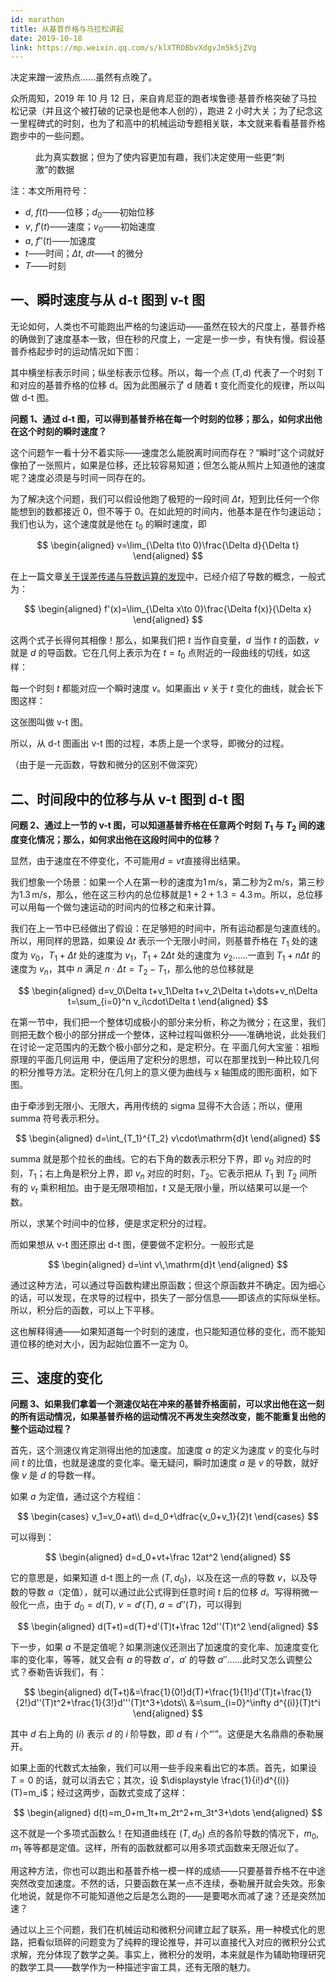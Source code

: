 ```yaml
---
id: marathon
title: 从基普乔格与马拉松讲起
date: 2019-10-18
link: https://mp.weixin.qq.com/s/klXTROBbvXdgvJm5kSjZVg
---
```



<DocMetadataBanner frontMatter={frontMatter} />

决定来蹭一波热点...…虽然有点晚了。

众所周知，2019 年 10 月 12 日，来自肯尼亚的跑者埃鲁德·基普乔格突破了马拉松记录（并且这个被打破的记录也是他本人创的），跑进 2 小时大关；为了纪念这一里程碑式的时刻，也为了和高中的机械运动专题相关联，本文就来看看基普乔格跑步中的一些问题。

<Figure src="/zh-Hans/img/./docs/Science/marathon/JGibibkelET694Ria3mjfEqTNZLFNOnResRe9zkgb2ws19U9UDwI0l2Bc88mcoeGZFiclYiaPmQRcA6ZhICj2Lic5Org.jpeg">
  此为真实数据；但为了使内容更加有趣，我们决定使用一些更“刺激”的数据
</Figure>

注：本文所用符号：

- $d$, $f(t)$——位移；$d_0$——初始位移
- $v$, $f'(t)$——速度；$v_0$——初始速度
- $a$, $f''(t)$——加速度
- $t$——时间；$\Delta t$, $dt$——t 的微分
- $T$——时刻

## 一、瞬时速度与从 d-t 图到 v-t 图

无论如何，人类也不可能跑出严格的匀速运动——虽然在较大的尺度上，基普乔格的确做到了速度基本一致，但在秒的尺度上，一定是一步一步，有快有慢。假设基普乔格起步时的运动情况如下图：

<Figure src="/zh-Hans/img/./docs/Science/marathon/JGibibkelET694Ria3mjfEqTNZLFNOnResRoc4iabuQZ1tUV7EGFiahicbaWks1fgS1ASt5pH8LIAyscJwBcMLX5pDmA.png"></Figure>

其中横坐标表示时间；纵坐标表示位移。所以，每一个点 (T,d) 代表了一个时刻 T 和对应的基普乔格的位移 d。因为此图展示了 d 随着 t 变化而变化的规律，所以叫做 d-t 图。

**问题 1、通过 d-t 图，可以得到基普乔格在每一个时刻的位移；那么，如何求出他在这个时刻的瞬时速度？**

这个问题乍一看十分不着实际——速度怎么能脱离时间而存在？“瞬时”这个词就好像拍了一张照片，如果是位移，还比较容易知道；但怎么能从照片上知道他的速度呢？速度必须是与时间一同存在的。

为了解决这个问题，我们可以假设他跑了极短的一段时间 $\Delta t$，短到比任何一个你能想到的数都接近 0，但不等于 0。在如此短的时间内，他基本是在作匀速运动；我们也认为，这个速度就是他在 $t_0$ 的瞬时速度，即

$$
\begin{aligned}
v=\lim_{\Delta t\to 0}\frac{\Delta d}{\Delta t}
\end{aligned}
$$

在上一篇文章[关于误差传递与导数运算的发现](./3-derivative.mdx)中，已经介绍了导数的概念，一般式为：

$$
\begin{aligned}
f'(x)=\lim_{\Delta x\to 0}\frac{\Delta f(x)}{\Delta x}
\end{aligned}
$$

这两个式子长得何其相像！那么，如果我们把 $t$ 当作自变量，$d$ 当作 $t$ 的函数，$v$ 就是 $d$ 的导函数。它在几何上表示为在 $t=t_0$ 点附近的一段曲线的切线，如这样：

<Figure src="/zh-Hans/img/./docs/Science/marathon/JGibibkelET694Ria3mjfEqTNZLFNOnResRsveSn75UGBGC6AaVEbUeezmNMPdSgz9jxHAicy8mJxoIaUoldXv1icTw.png"></Figure>

每一个时刻 $t$ 都能对应一个瞬时速度 $v$。如果画出 $v$ 关于 $t$ 变化的曲线，就会长下图这样：

<Figure src="/zh-Hans/img/./docs/Science/marathon/JGibibkelET694Ria3mjfEqTNZLFNOnResRrVOUAoxd5pbVsxYIHgqDal2QiajN8xFxnKiaH4642lYKibl5UArNRnZQA.png"></Figure>

这张图叫做 v-t 图。

所以，从 d-t 图画出 v-t 图的过程，本质上是一个求导，即微分的过程。

（由于是一元函数，导数和微分的区别不做深究）

## 二、时间段中的位移与从 v-t 图到 d-t 图

**问题 2、通过上一节的 v-t 图，可以知道基普乔格在任意两个时刻 $T_1$ 与 $T_2$ 间的速度变化情况；那么，如何求出他在这段时间中的位移？**

显然，由于速度在不停变化，不可能用$d=vt$直接得出结果。

我们想象一个场景：如果一个人在第一秒的速度为$1\,\text{m/s}$，第二秒为$2\,\text{m/s}$，第三秒为$1.3\,\text{m/s}$，那么，他在这三秒内的总位移就是$1+2+1.3=4.3\,\text{m}$。所以，总位移可以用每一个做匀速运动的时间内的位移之和来计算。

我们在上一节中已经做出了假设：在足够短的时间中，所有运动都是匀速直线的。所以，用同样的思路，如果设 $\Delta t$ 表示一个无限小时间，则基普乔格在 $T_1$ 处的速度为 $v_0$，$T_1+\Delta t$ 处的速度为 $v_1$，$T_1+2\Delta t$ 处的速度为 $v_2$……一直到 $T_1+n\Delta t$ 的速度为 $v_n$，其中 $n$ 满足 $n\cdot \Delta t=T_2-T_1$，那么他的总位移就是

$$
\begin{aligned}
d=v_0\Delta t+v_1\Delta t+v_2\Delta t+\dots+v_n\Delta t=\sum_{i=0}^n v_i\cdot\Delta t
\end{aligned}
$$

在第一节中，我们把一个整体切成极小的部分来分析，称之为微分；在这里，我们则把无数个极小的部分拼成一个整体，这种过程叫做积分——准确地说，此处我们在讨论一定范围内的无数个极小部分之和，是定积分。在 平面几何大宝鉴：祖暅原理的平面几何运用 中，便运用了定积分的思想，可以在那里找到一种比较几何的积分推导方法。定积分在几何上的意义便为曲线与 x 轴围成的图形面积，如下图。

<Figure src="/zh-Hans/img/./docs/Science/marathon/JGibibkelET68Teov07Bqc25LmIXQc6ZjMQALOhrsJ2jjwWYzfWXfNBnIBMBLxlxicLIWTLO81rfNQj8ia7Gt2vNPg.png"></Figure>

由于牵涉到无限小、无限大，再用传统的 sigma 显得不大合适；所以，便用 summa 符号表示积分。

$$
\begin{aligned}
d=\int_{T_1}^{T_2} v\cdot\mathrm{d}t
\end{aligned}
$$

summa 就是那个拉长的曲线。它的右下角的数表示积分下界，即 $v_0$ 对应的时刻，$T_1$；右上角是积分上界，即 $v_n$ 对应的时刻，$T_2$。它表示把从 $T_1$ 到 $T_2$ 间所有的 $v_t$ 乘积相加。由于是无限项相加，$t$ 又是无限小量，所以结果可以是一个数。

所以，求某个时间中的位移，便是求定积分的过程。

而如果想从 v-t 图还原出 d-t 图，便要做不定积分。一般形式是

$$
\begin{aligned}
d=\int v\,\mathrm{d}t
\end{aligned}
$$

通过这种方法，可以通过导函数构建出原函数；但这个原函数并不确定。因为细心的话，可以发现，在求导的过程中，损失了一部分信息——即该点的实际纵坐标。所以，积分后的函数，可以上下平移。

这也解释得通——如果知道每一个时刻的速度，也只能知道位移的变化，而不能知道位移的绝对大小，因为起始位置不一定为 0。

## 三、速度的变化

**问题 3、如果我们拿着一个测速仪站在冲来的基普乔格面前，可以求出他在这一刻的所有运动情况，如果基普乔格的运动情况不再发生突然改变，能不能重复出他的整个运动过程？**

首先，这个测速仪肯定测得出他的加速度。加速度 $a$ 的定义为速度 $v$ 的变化与时间 $t$ 的比值，也就是速度的变化率。毫无疑问，瞬时加速度 $a$ 是 $v$ 的导数，就好像 $v$ 是 $d$ 的导数一样。

如果 $a$ 为定值，通过这个方程组：

$$
\begin{cases}
v_1=v_0+at\\
d=d_0+\dfrac{v_0+v_1}{2}t
\end{cases}
$$

可以得到：

$$
\begin{aligned}
d=d_0+vt+\frac 12at^2
\end{aligned}
$$

它的意思是，如果知道 d-t 图上的一点 $(T,d_0)$，以及在这一点的导数 $v$，以及导数的导数 $a$（定值），就可以通过此公式得到任意时间 $t$ 后的位移 $d$。写得稍微一般化一点，由于 $d_0=d(T)$, $v=d'(T)$, $a=d''(T)$，可以得到

$$
\begin{aligned}
d(T+t)=d(T)+d'(T)t+\frac 12d''(T)t^2
\end{aligned}
$$

下一步，如果 $a$ 不是定值呢？如果测速仪还测出了加速度的变化率、加速度变化率的变化率，等等，就又会有 $a$ 的导数 $a'$，$a'$ 的导数 $a''$……此时又怎么调整公式？泰勒告诉我们，有：

$$
\begin{aligned}
d(T+t)&=\frac{1}{0!}d(T)+\frac{1}{1!}d'(T)t+\frac{1}{2!}d''(T)t^2+\frac{1}{3!}d'''(T)t^3+\dots\\
&=\sum_{i=0}^\infty d^{(i)}(T)t^i
\end{aligned}
$$

其中 $d$ 右上角的 $(i)$ 表示 $d$ 的 $i$ 阶导数，即 $d$ 有 $i$ 个“$'$”。这便是大名鼎鼎的泰勒展开。

如果上面的代数式太抽象，我们可以用一些手段来看出它的本质。首先，如果设 $T=0$ 的话，就可以消去它；其次，设 $\displaystyle \frac{1}{i!}d^{(i)}(T)=m_i$；经过这两步，函数式变成了这样：

$$
\begin{aligned}
d(t)=m_0+m_1t+m_2t^2+m_3t^3+\dots
\end{aligned}
$$

这不就是一个多项式函数么！在知道曲线在 $(T,d_0)$ 点的各阶导数的情况下，$m_0$, $m_1$ 等等都是定值。这样，所有的函数就都可以用多项式函数来无限近似了。

用这种方法，你也可以跑出和基普乔格一模一样的成绩——只要基普乔格不在中途突然改变加速度。不然的话，只要函数在某一点不连续，泰勒展开就会失效。形象化地说，就是你不可能知道他之后是怎么跑的——是要喝水而减了速？还是突然加速？

通过以上三个问题，我们在机械运动和微积分间建立起了联系，用一种模式化的思路，把看似琐碎的问题变为了纯粹的理论推导，并可以直接代入对应的微积分公式求解，充分体现了数学之美。事实上，微积分的发明，本来就是作为辅助物理研究的数学工具——数学作为一种描述宇宙工具，还有无限的魅力。
